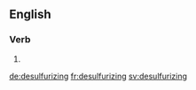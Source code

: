 
==English==

===Verb===
{{head|en|present participle}}

# {{present participle of|desulfurize|lang=en}}

[[de:desulfurizing]]
[[fr:desulfurizing]]
[[sv:desulfurizing]]